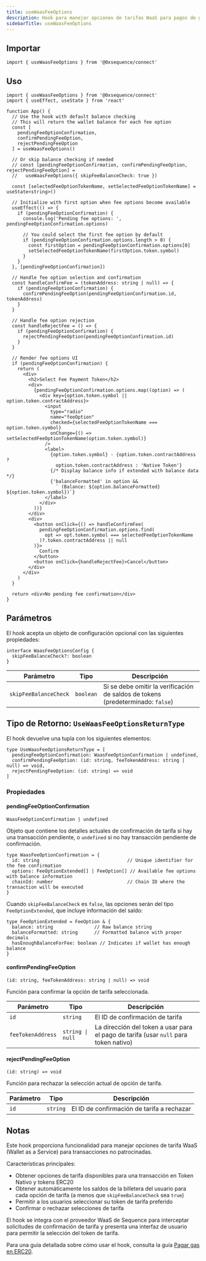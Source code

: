 ```yaml
---
title: useWaasFeeOptions
description: Hook para manejar opciones de tarifas WaaS para pagos de gas
sidebarTitle: useWaasFeeOptions
---
```


## Importar

```tsx
import { useWaasFeeOptions } from '@0xsequence/connect'
```

## Uso

```tsx
import { useWaasFeeOptions } from '@0xsequence/connect'
import { useEffect, useState } from 'react'

function App() {
  // Use the hook with default balance checking
  // This will return the wallet balance for each fee option
  const [
    pendingFeeOptionConfirmation,
    confirmPendingFeeOption,
    rejectPendingFeeOption
  ] = useWaasFeeOptions()
  
  // Or skip balance checking if needed
  // const [pendingFeeOptionConfirmation, confirmPendingFeeOption, rejectPendingFeeOption] =
  //   useWaasFeeOptions({ skipFeeBalanceCheck: true })
  
  const [selectedFeeOptionTokenName, setSelectedFeeOptionTokenName] = useState<string>()
  
  // Initialize with first option when fee options become available
  useEffect(() => {
    if (pendingFeeOptionConfirmation) {
      console.log('Pending fee options: ', pendingFeeOptionConfirmation.options)
      
      // You could select the first fee option by default
      if (pendingFeeOptionConfirmation.options.length > 0) {
        const firstOption = pendingFeeOptionConfirmation.options[0]
        setSelectedFeeOptionTokenName(firstOption.token.symbol)
      }
    }
  }, [pendingFeeOptionConfirmation])
  
  // Handle fee option selection and confirmation
  const handleConfirmFee = (tokenAddress: string | null) => {
    if (pendingFeeOptionConfirmation) {
      confirmPendingFeeOption(pendingFeeOptionConfirmation.id, tokenAddress)
    }
  }
  
  // Handle fee option rejection
  const handleRejectFee = () => {
    if (pendingFeeOptionConfirmation) {
      rejectPendingFeeOption(pendingFeeOptionConfirmation.id)
    }
  }
  
  // Render fee options UI
  if (pendingFeeOptionConfirmation) {
    return (
      <div>
        <h2>Select Fee Payment Token</h2>
        <div>
          {pendingFeeOptionConfirmation.options.map((option) => (
            <div key={option.token.symbol || option.token.contractAddress}>
              <input
                type="radio"
                name="feeOption"
                checked={selectedFeeOptionTokenName === option.token.symbol}
                onChange={() => setSelectedFeeOptionTokenName(option.token.symbol)}
              />
              <label>
                {option.token.symbol} - {option.token.contractAddress ? 
                  option.token.contractAddress : 'Native Token'}
                {/* Display balance info if extended with balance data */}
                {'balanceFormatted' in option && 
                  ` (Balance: ${option.balanceFormatted} ${option.token.symbol})`}
              </label>
            </div>
          ))}
        </div>
        <div>
          <button onClick={() => handleConfirmFee(
            pendingFeeOptionConfirmation.options.find(
              opt => opt.token.symbol === selectedFeeOptionTokenName
            )?.token.contractAddress || null
          )}>
            Confirm
          </button>
          <button onClick={handleRejectFee}>Cancel</button>
        </div>
      </div>
    )
  }
  
  return <div>No pending fee confirmation</div>
}
```

## Parámetros

El hook acepta un objeto de configuración opcional con las siguientes propiedades:

```tsx
interface WaasFeeOptionsConfig {
  skipFeeBalanceCheck?: boolean
}
```

| Parámetro             | Tipo      | Descripción                                                                     |
| --------------------- | --------- | ------------------------------------------------------------------------------- |
| `skipFeeBalanceCheck` | `boolean` | Si se debe omitir la verificación de saldos de tokens (predeterminado: `false`) |

## Tipo de Retorno: `UseWaasFeeOptionsReturnType`

El hook devuelve una tupla con los siguientes elementos:

```tsx
type UseWaasFeeOptionsReturnType = [
  pendingFeeOptionConfirmation: WaasFeeOptionConfirmation | undefined,
  confirmPendingFeeOption: (id: string, feeTokenAddress: string | null) => void,
  rejectPendingFeeOption: (id: string) => void
]
```

### Propiedades

#### pendingFeeOptionConfirmation

`WaasFeeOptionConfirmation | undefined`

Objeto que contiene los detalles actuales de confirmación de tarifa si hay una transacción pendiente, o `undefined` si no hay transacción pendiente de confirmación.

```tsx
type WaasFeeOptionConfirmation = {
  id: string                                // Unique identifier for the fee confirmation
  options: FeeOptionExtended[] | FeeOption[] // Available fee options with balance information
  chainId: number                           // Chain ID where the transaction will be executed
}
```

Cuando `skipFeeBalanceCheck` es `false`, las opciones serán del tipo `FeeOptionExtended`, que incluye información del saldo:

```tsx
type FeeOptionExtended = FeeOption & {
  balance: string               // Raw balance string
  balanceFormatted: string      // Formatted balance with proper decimals
  hasEnoughBalanceForFee: boolean // Indicates if wallet has enough balance
}
```

#### confirmPendingFeeOption

`(id: string, feeTokenAddress: string | null) => void`

Función para confirmar la opción de tarifa seleccionada.

| Parámetro         | Tipo             | Descripción                                                                          |
| ----------------- | ---------------- | ------------------------------------------------------------------------------------ |
| `id`              | `string`         | El ID de confirmación de tarifa                                                      |
| `feeTokenAddress` | `string \| null` | La dirección del token a usar para el pago de tarifa (usar `null` para token nativo) |

#### rejectPendingFeeOption

`(id: string) => void`

Función para rechazar la selección actual de opción de tarifa.

| Parámetro | Tipo     | Descripción                                |
| --------- | -------- | ------------------------------------------ |
| `id`      | `string` | El ID de confirmación de tarifa a rechazar |

## Notas

Este hook proporciona funcionalidad para manejar opciones de tarifa WaaS (Wallet as a Service) para transacciones no patrocinadas.

Características principales:

* Obtener opciones de tarifa disponibles para una transacción en Token Nativo y tokens ERC20
* Obtener automáticamente los saldos de la billetera del usuario para cada opción de tarifa (a menos que `skipFeeBalanceCheck` sea `true`)
* Permitir a los usuarios seleccionar su token de tarifa preferido
* Confirmar o rechazar selecciones de tarifa

El hook se integra con el proveedor WaaS de Sequence para interceptar solicitudes de confirmación de tarifa y presenta una interfaz de usuario para permitir la selección del token de tarifa.

Para una guía detallada sobre cómo usar el hook, consulta la guía [Pagar gas en ERC20](/sdk/web/guides/pay-gas-in-erc20).
